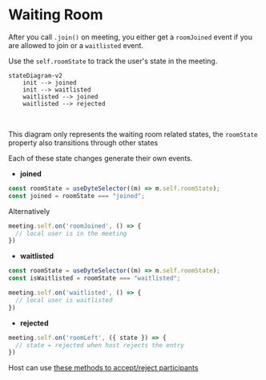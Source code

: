 # Waiting Room

After you call `.join()` on meeting, you either get a `roomJoined` event if you are allowed to join or a `waitlisted` event.

Use the `self.roomState` to track the user's state in the meeting.

```mermaid
stateDiagram-v2
    init --> joined
    init --> waitlisted
    waitlisted --> joined
    waitlisted --> rejected
```

<br />

This diagram only represents the waiting room related states, the `roomState` property also transitions through other states

Each of these state changes generate their own events.

- **joined**

```ts
const roomState = useDyteSelector((m) => m.self.roomState);
const joined = roomState === "joined";
```

Alternatively

```ts
meeting.self.on('roomJoined', () => {
  // local user is in the meeting
})
```

- **waitlisted**

```ts
const roomState = useDyteSelector((m) => m.self.roomState);
const isWaitlisted = roomState === "waitlisted";
```

```ts
meeting.self.on('waitlisted', () => {
  // local user is waitlisted
})
```

- **rejected** 


```ts
meeting.self.on('roomLeft', ({ state }) => {
  // state = rejected when host rejects the entry
})
```

Host can use [these methods to accept/reject participants](/rn-core/participants#waiting-room-methods)